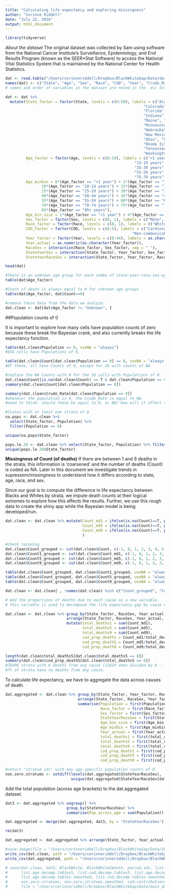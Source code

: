 ```yaml
---
title: "Calculating life expectancy and exploring missingness"
author: "Corinne Riddell"
date: "July 22, 2016"
output: html_document
---
```


```r
library(tidyverse)
```

*About the dataset*
The original dataset was collected by Sam using software from the National Cancer Institute's Surveillance, Epidemiology, and End Results Program (known as the SEER*Stat Software) to access the National Vital Statistics System that is maintained by the National Center for Health Statistics.

```r
dat <- read.table("/Users/corinneriddell/Dropbox/BlackWhiteGap/Data/deaths-cause-6913.txt", header = F,sep="\t")
names(dat) <- c("State", "Age", "Sex", "Race", "COD", "Year", "Crude_Rate", "Count", "Population")
# names and order of variables in the dataset are noted in the .dic dictionary file found in the same dir as the dataset.
```

```r
dat <- dat %>%
  mutate(State_factor = factor(State, levels = c(0:50), labels = c("Alabama", "Alaska", "Arizona", "Arkansas","California",
                                                             "Colorado", "Connecticut", "Delaware", "Washington DC",
                                                             "Florida", "Georgia", "Hawaii","Idaho", "Illinois", 
                                                             "Indiana","Iowa", "Kansas", "Kentucky", "Louisiana", 
                                                             "Maine", "Maryland", "Massachusetts", "Michigan", 
                                                             "Minnesota", "Mississippi","Missouri", "Montana", 
                                                             "Nebraska", "Nevada", "New Hampshire", "New Jersey",
                                                             "New Mexico", "New York","North Carolina","North Dakota",
                                                             "Ohio", "Oklahoma","Oregon", "Pennsylvania", 
                                                             "Rhode Island", "South Carolina", "South Dakota", 
                                                             "Tennessee", "Texas", "Utah", "Vermont", "Virginia",
                                                             "Washington", "West Virginia", "Wisconsin", "Wyoming")), 
         Age_factor = factor(Age, levels = c(0:19), labels = c("<1 year", "1-4 years", "5-9 years", "10-14 years", 
                                                         "15-19 years", "20-24 years", "25-29 years", "30-34 years",
                                                         "35-39 years", "40-44 years", "45-49 years", "50-54 years", 
                                                         "55-59 years", "60-64 years", "65-69 years", "70-74 years", 
                                                         "75-79 years", "80-84 years","85+ years", "Unknown"), ordered = T),
         Age_minbin = 0*(Age_factor == "<1 year") + 1*(Age_factor == "1-4 years") + 5*(Age_factor == "5-9 years") +
                10*(Age_factor == "10-14 years") + 15*(Age_factor == "15-19 years") + 20*(Age_factor == "20-24 years") + 
                25*(Age_factor == "25-29 years") + 30*(Age_factor == "30-34 years") + 35*(Age_factor == "35-39 years") +
                40*(Age_factor == "40-44 years") + 45*(Age_factor == "45-49 years") + 50*(Age_factor == "50-54 years") + 
                55*(Age_factor == "55-59 years") + 60*(Age_factor == "60-64 years") + 65*(Age_factor == "65-69 years") +   
                70*(Age_factor == "70-74 years") + 75*(Age_factor == "75-79 years") + 80*(Age_factor == "80-84 years") + 
                85*(Age_factor == "85+ years"),
         Age_bin_size = 1*(Age_factor == "<1 year") + 4*(Age_factor == "1-4 years") + 5*(Age_factor != "<1 year" & Age_factor != "1-4 years"),
         Sex_factor = factor(Sex, levels = c(0, 1), labels = c("Male", "Female")),
         Race_factor = factor(Race, levels = c(0, 1), labels = c("White", "Black")),
         COD_factor = factor(COD, levels = c(0:5), labels = c("Cardiovascular", "Cancers", "Communicable", 
                                                        "Non-communicable", "Injuries", "All other causes")), 
         Year_factor = factor(Year, levels = c(0:44), labels = as.character(1969:2013)),
         Year_actual = as.numeric(as.character(Year_factor)),
         RaceSex = interaction(Race_factor, Sex_factor, sep = " "),
         StateYearSex = interaction(State_factor, Year_factor, Sex_factor),
         StateYearRaceSex = interaction(State_factor, Year_factor, Race_factor, Sex_factor))

head(dat)
```

```r
#there is an unknown age group for each combo of state-year-race-sex-age:
table(dat$Age_factor) 

#Count of death is always equal to 0 for unknown age groups
table(dat$Age_factor, dat$Count==0)

#remove these data from the data we analyze:
dat.clean <- dat[dat$Age_factor != "Unknown", ]
```

##Population counts of 0

It is important to explore how many cells have population counts of zero because these break the Bayesian crank, and also currently breaks the life expectancy function.

```r
table(dat.clean$Population == 0, useNA = "always")
#654 cells have Populations of 0.

table(dat.clean$Count[dat.clean$Population == 0] == 0, useNA = "always")
#Of these, all have Counts of 0, except for 26 with counts of NA

#replace the NA Counts with 0 for the 26 cells with Populations of 0.
dat.clean$Count[is.na(dat.clean$Count) == T & dat.clean$Population == 0] <- 0
summary(dat.clean$Count[dat.clean$Population == 0])

summary(dat.clean$Crude_Rate[dat.clean$Population == 0])
#whenever the population is 0, the Crude_Rate is equal to NA.
#need to think: should these be equal to 0, or NA? How will it affect the calculations?
```

```r
#States with at least one strata of 0
na.pops <- dat.clean %>% 
  select(State_factor, Population) %>% 
  filter(Population == 0)

unique(na.pops$State_factor)

pops.le.20 <- dat.clean %>% select(State_factor, Population) %>% filter(Population <= 20)
unique(pops.le.20$State_factor)
```

**Missingness of Count (of deaths)**
If there are between 1 and 9 deaths in the strata, this information is 'coarsened' and the number of deaths (Count) is coded as NA. Later in this document we investigate trends in supression/missingness to understand how it differs according to state, age, race, and sex.

Since our goal is to compute the difference in life expectancy between Blacks and Whites by strata, we impute death counts at their logical extremes to explore how this affects the results. Further, we use this rough data to create the shiny app while the Bayesian model is being developed/run.

```r
dat.clean <- dat.clean %>% mutate(Count_md1 = ifelse(is.na(Count)==T, pmin(1, Population), Count),
                                  Count_md5 = ifelse(is.na(Count)==T, pmin(5, Population), Count),
                                  Count_md9 = ifelse(is.na(Count)==T, pmin(9, Population), Count)
                                  )

#check recoding
dat.clean$Count_grouped <- cut(dat.clean$Count, c(-1, 0, 1, 2, 3, 4, 5, 6, 7, 8, 9, 10, 11, 22040))
dat.clean$Count1_grouped <- cut(dat.clean$Count_md1, c(-1, 0, 1, 2, 3, 4, 5, 6, 7, 8, 9, 10, 11, 22040))
dat.clean$Count5_grouped <- cut(dat.clean$Count_md5, c(-1, 0, 1, 2, 3, 4, 5, 6, 7, 8, 9, 10, 11, 22040))
dat.clean$Count9_grouped <- cut(dat.clean$Count_md9, c(-1, 0, 1, 2, 3, 4, 5, 6, 7, 8, 9, 10, 11, 22040))

table(dat.clean$Count_grouped, dat.clean$Count1_grouped, useNA = "always")
table(dat.clean$Count_grouped, dat.clean$Count5_grouped, useNA = "always")
table(dat.clean$Count_grouped, dat.clean$Count9_grouped, useNA = "always")

dat.clean <- dat.clean[ , !names(dat.clean) %in% c("Count_grouped", "Count1_grouped", "Count5_grouped", "Count9_grouped")]
```

```r
# Add the proportions of deaths due to each cause as a new variable.
# This variable is used to decompose the life expectancy gap by cause of death.

dat.clean <- dat.clean %>% group_by(State_factor, RaceSex, Year_actual, Age_minbin) %>%
                           arrange(State_factor, RaceSex, Year_actual, Age_minbin) %>%
                           mutate(total_deaths1 = sum(Count_md1),
                                  total_deaths5 = sum(Count_md5),
                                  total_deaths9 = sum(Count_md9),
                                  cod_prop_death1 = Count_md1/total_deaths1, 
                                  cod_prop_death5 = Count_md5/total_deaths5,
                                  cod_prop_death9 = Count_md9/total_deaths9)

length(dat.clean$total_deaths5[dat.clean$total_deaths5 == 0])
summary(dat.clean$cod_prop_death5[dat.clean$total_deaths5 == 0])
#76998 strata with 0 deaths from any cause (12833 when divided by 6 -- the number of causes)
#7% of strata have no deaths from any cause.
```

To calculate life expectancy, we have to aggregate the data across causes of death.

```r
dat.aggregated <- dat.clean %>% group_by(State_factor, Year_factor, RaceSex, Age_factor) %>%
                                arrange(State_factor, RaceSex, Year_factor, Age_factor) %>%
                                summarise(Population = first(Population), 
                                          Race_factor = first(Race_factor), 
                                          Sex_factor = first(Sex_factor), 
                                          StateYearRaceSex = first(StateYearRaceSex),
                                          Age_bin_size = first(Age_bin_size),
                                          Age_minbin = first(Age_minbin),
                                          Year_actual = first(Year_actual),
                                          total_deaths1 = first(total_deaths1),
                                          total_deaths5 = first(total_deaths5),
                                          total_deaths9 = first(total_deaths9),
                                          cod_prop_death1 = first(cod_prop_death1),
                                          cod_prop_death5 = first(cod_prop_death5),
                                          cod_prop_death9 = first(cod_prop_death9))

#return "stratum ids" with any age-specific population counts of 0.
non.zero.stratums <- setdiff(levels(dat.aggregated$StateYearRaceSex), 
                             unique(dat.aggregated$StateYearRaceSex[dat.aggregated$Population == 0]))
```

Add the total population (across age brackets) to the dat.aggregated dataset.

```r
dat3 <- dat.aggregated %>% ungroup() %>% 
                           group_by(StateYearRaceSex) %>%
                           summarise(Pop_across_age = sum(Population))

dat.aggregated <- merge(dat.aggregated, dat3, by = "StateYearRaceSex")

rm(dat3)

dat.aggregated <- dat.aggregated %>% arrange(State_factor, Year_actual, Race_factor, Sex_factor, Age_minbin)
```

```r
#save.image(file = "/Users/corinneriddell/Dropbox/BlackWhiteGap/Data/Sep6_BWgap.Rdata")
write_csv(dat.clean, path = "/Users/corinneriddell/Dropbox/BlackWhiteGap/Data/dat_clean.csv", col_names = T)
write_csv(dat.aggregated, path = "/Users/corinneriddell/Dropbox/BlackWhiteGap/Data/dat_aggregated.csv", col_names = T)

```

```r
# save(dat.clean, dat2, BlackWhite, BlackWhiteSmooth, paired.ids, list.age.decomp.tables, list.cod.decomp.tables,
#      list.age.decomp.tables5, list.cod.decomp.tables5, list.age.decomp.tables9, list.cod.decomp.tables9,
#      list.age.decomp.tables.smoothed, list.cod.decomp.tables.smoothed, list.cod.marginal.tables.smoothed,
#      non.zero.stratums, non.zero.stratums.smoothed, cod.contributions,
#      file = "/Users/corinneriddell/Dropbox/BlackWhiteGap/Data/main_datasets.Rdata")
```



